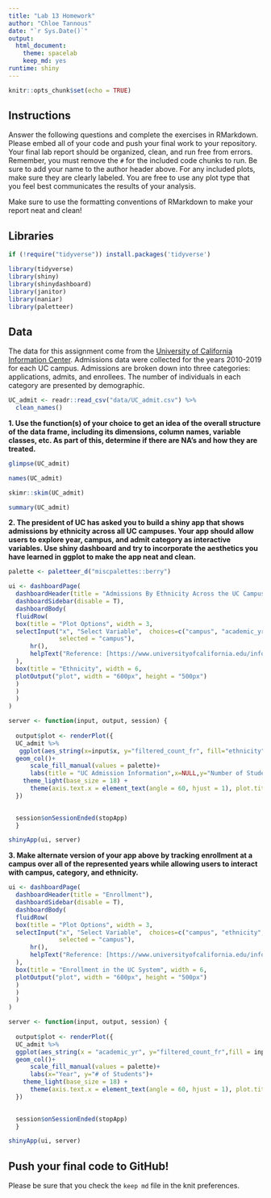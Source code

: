```yaml
---
title: "Lab 13 Homework"
author: "Chloe Tannous"
date: "`r Sys.Date()`"
output:
  html_document: 
    theme: spacelab
    keep_md: yes
runtime: shiny
---
```


```r
knitr::opts_chunk$set(echo = TRUE)
```

## Instructions
Answer the following questions and complete the exercises in RMarkdown. Please embed all of your code and push your final work to your repository. Your final lab report should be organized, clean, and run free from errors. Remember, you must remove the `#` for the included code chunks to run. Be sure to add your name to the author header above. For any included plots, make sure they are clearly labeled. You are free to use any plot type that you feel best communicates the results of your analysis.  

Make sure to use the formatting conventions of RMarkdown to make your report neat and clean!  

## Libraries
```r
if (!require("tidyverse")) install.packages('tidyverse')
```

```r
library(tidyverse)
library(shiny)
library(shinydashboard)
library(janitor)
library(naniar)
library(paletteer)
```

## Data
The data for this assignment come from the [University of California Information Center](https://www.universityofcalifornia.edu/infocenter). Admissions data were collected for the years 2010-2019 for each UC campus. Admissions are broken down into three categories: applications, admits, and enrollees. The number of individuals in each category are presented by demographic.  
```r
UC_admit <- readr::read_csv("data/UC_admit.csv") %>%
  clean_names()
```

**1. Use the function(s) of your choice to get an idea of the overall structure of the data frame, including its dimensions, column names, variable classes, etc. As part of this, determine if there are NA's and how they are treated.**  

```r
glimpse(UC_admit)
```
```r
names(UC_admit)
```
```r
skimr::skim(UC_admit)
```
```r
summary(UC_admit)
```


**2. The president of UC has asked you to build a shiny app that shows admissions by ethnicity across all UC campuses. Your app should allow users to explore year, campus, and admit category as interactive variables. Use shiny dashboard and try to incorporate the aesthetics you have learned in ggplot to make the app neat and clean.**

```r
palette <- paletteer_d("miscpalettes::berry")
```
```r
ui <- dashboardPage(
  dashboardHeader(title = "Admissions By Ethnicity Across the UC Campuses"),
  dashboardSidebar(disable = T),
  dashboardBody(
  fluidRow(
  box(title = "Plot Options", width = 3,
  selectInput("x", "Select Variable",  choices=c("campus", "academic_yr", "category"), 
              selected = "campus"),
      hr(),
      helpText("Reference: [https://www.universityofcalifornia.edu/infocenter] Admissions data were collected for the years 2010-2019 for each UC campus.")
  ), 
  box(title = "Ethnicity", width = 6,
  plotOutput("plot", width = "600px", height = "500px")
  ) 
  ) 
  ) 
) 

server <- function(input, output, session) { 
  
  output$plot <- renderPlot({
  UC_admit %>% 
   ggplot(aes_string(x=input$x, y="filtered_count_fr", fill="ethnicity")) +
  geom_col()+
      scale_fill_manual(values = palette)+
      labs(title = "UC Admission Information",x=NULL,y="Number of Students")+
    theme_light(base_size = 18) +
      theme(axis.text.x = element_text(angle = 60, hjust = 1), plot.title = element_text(size = rel(2), hjust = .5))
  })
  

  session$onSessionEnded(stopApp)
  }

shinyApp(ui, server)
```


**3. Make alternate version of your app above by tracking enrollment at a campus over all of the represented years while allowing users to interact with campus, category, and ethnicity.**
```r
ui <- dashboardPage(
  dashboardHeader(title = "Enrollment"),
  dashboardSidebar(disable = T),
  dashboardBody(
  fluidRow(
  box(title = "Plot Options", width = 3,
  selectInput("x", "Select Variable",  choices=c("campus", "ethnicity", "category"), 
              selected = "campus"),
      hr(),
      helpText("Reference: [https://www.universityofcalifornia.edu/infocenter] Admissions data were collected for the years 2010-2019 for each UC campus.")
  ), 
  box(title = "Enrollment in the UC System", width = 6,
  plotOutput("plot", width = "600px", height = "500px")
  ) 
  ) 
  ) 
) 

server <- function(input, output, session) { 
  
  output$plot <- renderPlot({
  UC_admit %>% 
  ggplot(aes_string(x = "academic_yr", y="filtered_count_fr",fill = input$x)) +
  geom_col()+
      scale_fill_manual(values = palette)+
      labs(x="Year", y="# of Students")+
    theme_light(base_size = 18) +
      theme(axis.text.x = element_text(angle = 60, hjust = 1), plot.title = element_text(size = rel(2), hjust = .5))
  })
  

  session$onSessionEnded(stopApp)
  }

shinyApp(ui, server)
```


## Push your final code to GitHub!
Please be sure that you check the `keep md` file in the knit preferences. 